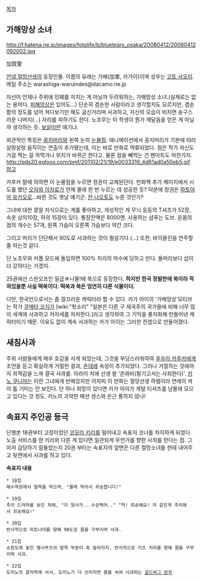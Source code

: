 [[목차]]

== 가해망상 소녀 ==

http://f.hatena.ne.jp/images/fotolife/b/bluetears_osaka/20080412/20080412092002.jpg

加賀愛

[[안녕 절망선생]]의 등장인물. 이름의 유래는 가해(加害, 카가이)이며 성우는 [[고토 사오리]]. 메일 주소는 warashiga-waruindes@dacamo.ne.jp

자신이 언제나 주위에 민폐를 끼치는 게 아닐까 두려워하는, 가해망상 소녀.(실제로는 없는 용어다. [[피해망상]]은 있어도...) 단순히 겸손한 사람이라고 생각할지도 모르지만, 겸손함의 정도를 넘어 쳐다보기만 해도 굽신거리며 사과하고, 자신의 모습이 비치면 송구스러운 나머지(...) 자리를 피하기도 한다. 노조무는 이 학생이 뭔가 깨달음을 얻은 게 아닐까 생각하는 듯. [[보살]]이란 얘기냐. 

외관적인 특징은 [[꽁지머리]]와 왼쪽 눈의 [[눈물점]]. 애니메이션에서 꽁지머리가 기분에 따라 살랑살랑 움직이는 연출이 추가됐는데, 이는 바로 만화로 역류되었다. 점은 작가 자신도 가끔 찍는 걸 까먹거나 위치가 바뀌곤 한다고. 물론 점을 빼먹는 건 팬아트도 마찬가지. [[http://pds20.egloos.com/pmf/201102/21/19/e0033319_4d61ad0a50eb5.gif 참고]]

카후카 말에 의하면 이 눈물점을 누르면 정권이 교체된단다. 만화책 추가 페이지에서 시도를 했던 [[오자와 이치로]]가 언제 몰래 한 번 누르는 데 성공한 듯? 덕분에 정권은 [[하토야마 유키오]]로...바뀐 것도 옛날 얘기군. [[칸 나오토]]도 누른 것인가?

그녀에 대한 콩알 지식으로는 게를 좋아하고, 개성적인 게 무늬 등등의 T셔츠가 52장, 속옷 상의10장, 하의 15장이 있다. 통장잔액은 8000엔. 사용하는 샴푸는 도브. 온몸의 점의 개수는 57개, 왼쪽 가슴이 오른쪽 가슴보다 약간 크다.

그리고 머리가 단단해서 90도로 사과하는 것이 필살기다.(...) 또한, 바이올린을 연주할 줄 아는것 같다.

단 노조무와 커플 모드에 돌입하면 100% 치리의 마수에 당하고 만다. 돌머리보다 삽이 더 강하다는 거겠지.

25권에선 스핀오프인 일곱☆나물!에 쑥으로 등장한다. '''하지만 한국 정발판에 쑥이라 적혀있을뿐 사실 떡쑥이다. 떡쑥과 쑥은 엄연히 다른 식물이다.'''


다만, 한국인으로서는 좀 껄끄러운 캐릭터라 할 수 있다. 카가 아이의 '가해망상'모티브는 작가 [[쿠메타 코지]]가 [wiki:"헛소리" "일본은 다른 구 제국주의 국가들에 비해 너무 많이 세계에 사과하고 저자세를 자처한다.]라고 생각하여 그 기믹을 풍자화해 만들어낸 캐릭터이기 때문. 이유도 없이 계속 사과하는 카가 아이는 그러한 컨셉으로 만들어졌다.





== 새침사과 ==

주위 사람들에게 매우 호감을 사게 되었는데, 그것을 부담스러워하여 [[후우라 카후카]]에게 조언을 듣고 확실하게 거절한 결과, [[츤데레]] 속성이 추가되었다. 그러나 거절하는 것에까지 죄책감을 느껴 결국 사과를. 아라이 치에 선생 왈 '츤와비(튕기고서는 사죄한다)'. [[키노 쿠니야]]는 이런 그녀에게 반해있지만 어차피 이 만화는 절망선생 하렘이라 연애의 싹이 틀 기미는 안 보인다. 단 하나 희망이 있다면 카가 아이가 게털 티셔츠를 남몰래 모으고 있다는 것 정도. 키노의 괴악한 패션 센스와 은근 통하지 않나!

== 속표지 주인공 등극 ==

단행본 18권부터 고정이었던 [[코모리 키리]]를 밀어내고 속표지 코너를 차지하게 되었다. 노출 서비스를 한 키리와 다른 게 있다면 일관되게 무언가를 향한 사죄를 한다는 점. 그마저 감당하기 힘들었는지 20권 부터는 속표지의 앞면은 다른 절망소녀들 한테 내어주고 뒷면에서 사과를 하고 있다.

'''속표지 내용'''
 * 18집 
 해수욕장에서 찰떡을 먹으며, "몰래 먹어서 죄송합니다!"

 * 19집
 추리 드라마를 보던 차에, "이 형사가...수상쩍어.." "헉! 죄송해요! 저 같은게 추리해서 죄송해요!"

 * 20집
 반사적으로 히토나미를 향해 90도로 몸을 구부리며 사과.

 * 21집
 쇼윈도에 놓인 첼시부츠의 발목 부분이 축 늘어지자, 반사적으로 키츠 치리를 향해 몸을 구부리며 사과.

 * 22집
 도미노의 끝자락에 서서, 도미노가 다 쓰러지면 몸을 숙여 사과하는 [[골드버그 장치]]

